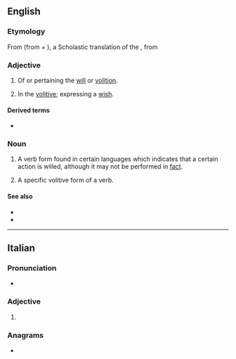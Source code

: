 ==English==

===Etymology===
From {{etyl|ML.|en}} {{m|la|volitivus|}} (from {{m|la|volo|volo|want}} + {{m|la|-ivus}}), a Scholastic translation of the {{cog|grc|θελητικός|}}, from {{m|grc|θέλησις||a will, a willing}}

===Adjective===
{{en-adj|-}}

# Of or pertaining the [[will]] or [[volition]].
# {{lb|en|grammar|of a verb}} In the [[#Noun|volitive]]; expressing a [[wish]].

====Derived terms====
* {{l|en|volitivity}}

===Noun===
{{en-noun|~}}

# {{lb|en|uncountable|linguistics}} A verb form found in certain languages which indicates that a certain action is willed, although it may not be performed in [[fact]].
# {{lb|en|linguistics}} A specific volitive form of a verb.

====See also====
* {{l|en|mode}}
* {{l|en|desiderative}}

----

==Italian==

===Pronunciation===
* {{it-IPA}}

===Adjective===
{{head|it|adjective form}}

# {{adj form of|it|volitivo||f|p}}

===Anagrams===
* {{anagrams|it|a=eiilotvv|evolviti}}